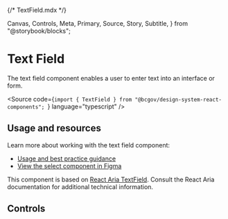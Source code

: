 {/* TextField.mdx */}

  Canvas,
  Controls,
  Meta,
  Primary,
  Source,
  Story,
  Subtitle,
} from "@storybook/blocks";


<Meta of={TextFieldStories} />

# Text Field

<Subtitle>
  The text field component enables a user to enter text into an interface or
  form.
</Subtitle>

<Source
  code={`import { TextField } from "@bcgov/design-system-react-components"; `}
  language="typescript"
/>

## Usage and resources

Learn more about working with the text field component:

- [Usage and best practice guidance](https://www2.gov.bc.ca/gov/content/digital/design-system/components/text-field)
- [View the select component in Figma](#)

This component is based on [React Aria TextField](https://react-spectrum.adobe.com/react-aria/TextField.html). Consult the React Aria documentation for additional technical information.

## Controls

<Primary of={TextFieldStories} />
<Controls of={TextFieldStories.TextFieldTemplate} />
